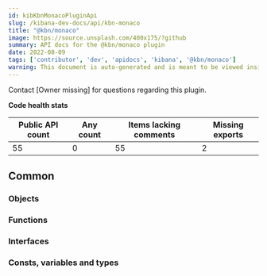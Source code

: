 ```yaml
---
id: kibKbnMonacoPluginApi
slug: /kibana-dev-docs/api/kbn-monaco
title: "@kbn/monaco"
image: https://source.unsplash.com/400x175/?github
summary: API docs for the @kbn/monaco plugin
date: 2022-08-09
tags: ['contributor', 'dev', 'apidocs', 'kibana', '@kbn/monaco']
warning: This document is auto-generated and is meant to be viewed inside our experimental, new docs system. Reach out in #docs-engineering for more info.
---
```




Contact [Owner missing] for questions regarding this plugin.

**Code health stats**

| Public API count  | Any count | Items lacking comments | Missing exports |
|-------------------|-----------|------------------------|-----------------|
| 55 | 0 | 55 | 2 |

## Common

### Objects
<DocDefinitionList data={kbnMonacoObj.common.objects}/>

### Functions
<DocDefinitionList data={kbnMonacoObj.common.functions}/>

### Interfaces
<DocDefinitionList data={kbnMonacoObj.common.interfaces}/>

### Consts, variables and types
<DocDefinitionList data={kbnMonacoObj.common.misc}/>

